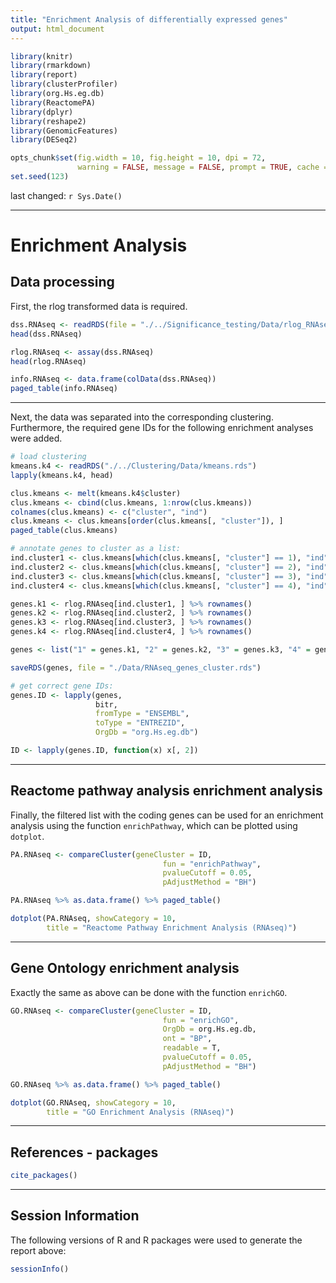 ```yaml
---
title: "Enrichment Analysis of differentially expressed genes"
output: html_document
---
```


```r
library(knitr)
library(rmarkdown)
library(report)
library(clusterProfiler)
library(org.Hs.eg.db)
library(ReactomePA)
library(dplyr)
library(reshape2)
library(GenomicFeatures)
library(DESeq2)

opts_chunk$set(fig.width = 10, fig.height = 10, dpi = 72,
               warning = FALSE, message = FALSE, prompt = TRUE, cache = FALSE)
set.seed(123)
```
last changed: `r Sys.Date()`

---

Enrichment Analysis
===

## Data processing

First, the rlog transformed data is required.
```r
dss.RNAseq <- readRDS(file = "./../Significance_testing/Data/rlog_RNAseq_sig.rds")
head(dss.RNAseq)

rlog.RNAseq <- assay(dss.RNAseq)
head(rlog.RNAseq)

info.RNAseq <- data.frame(colData(dss.RNAseq))
paged_table(info.RNAseq)
```

---

Next, the data was separated into the corresponding clustering. Furthermore, 
the required gene IDs for the following enrichment analyses were added.
```r
# load clustering
kmeans.k4 <- readRDS("./../Clustering/Data/kmeans.rds")
lapply(kmeans.k4, head)

clus.kmeans <- melt(kmeans.k4$cluster)
clus.kmeans <- cbind(clus.kmeans, 1:nrow(clus.kmeans))
colnames(clus.kmeans) <- c("cluster", "ind")
clus.kmeans <- clus.kmeans[order(clus.kmeans[, "cluster"]), ]
paged_table(clus.kmeans)

# annotate genes to cluster as a list:
ind.cluster1 <- clus.kmeans[which(clus.kmeans[, "cluster"] == 1), "ind"]
ind.cluster2 <- clus.kmeans[which(clus.kmeans[, "cluster"] == 2), "ind"]
ind.cluster3 <- clus.kmeans[which(clus.kmeans[, "cluster"] == 3), "ind"]
ind.cluster4 <- clus.kmeans[which(clus.kmeans[, "cluster"] == 4), "ind"]

genes.k1 <- rlog.RNAseq[ind.cluster1, ] %>% rownames()
genes.k2 <- rlog.RNAseq[ind.cluster2, ] %>% rownames()
genes.k3 <- rlog.RNAseq[ind.cluster3, ] %>% rownames()
genes.k4 <- rlog.RNAseq[ind.cluster4, ] %>% rownames()

genes <- list("1" = genes.k1, "2" = genes.k2, "3" = genes.k3, "4" = genes.k4)

saveRDS(genes, file = "./Data/RNAseq_genes_cluster.rds")

# get correct gene IDs:
genes.ID <- lapply(genes, 
                   bitr, 
                   fromType = "ENSEMBL", 
                   toType = "ENTREZID", 
                   OrgDb = "org.Hs.eg.db")

ID <- lapply(genes.ID, function(x) x[, 2])
```

---

## Reactome pathway analysis enrichment analysis

Finally, the filtered list with the coding genes can be used for an enrichment 
analysis using the function `enrichPathway`, which can be plotted using 
`dotplot`.
```r
PA.RNAseq <- compareCluster(geneCluster = ID,
                                  fun = "enrichPathway",
                                  pvalueCutoff = 0.05,
                                  pAdjustMethod = "BH")

PA.RNAseq %>% as.data.frame() %>% paged_table()

dotplot(PA.RNAseq, showCategory = 10, 
        title = "Reactome Pathway Enrichment Analysis (RNAseq)")
```

---

## Gene Ontology enrichment analysis

Exactly the same as above can be done with the function `enrichGO`.
```r
GO.RNAseq <- compareCluster(geneCluster = ID,
                                  fun = "enrichGO",
                                  OrgDb = org.Hs.eg.db,
                                  ont = "BP",
                                  readable = T,
                                  pvalueCutoff = 0.05,
                                  pAdjustMethod = "BH")

GO.RNAseq %>% as.data.frame() %>% paged_table()

dotplot(GO.RNAseq, showCategory = 10, 
        title = "GO Enrichment Analysis (RNAseq)")
```
---

References - packages
---------------------

```r
cite_packages()
```

---

Session Information
-------------------

The following versions of R and R packages were used to generate the report
above:

```r
sessionInfo()
```